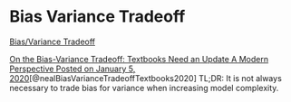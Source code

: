 # Bias Variance Tradeoff  {.unnumbered}

[Bias/Variance Tradeoff](https://book.thedatascienceinterviewproject.com/algorithms/bias-variance-tradeoff)

[On the Bias-Variance Tradeoff: Textbooks Need an Update A Modern Perspective Posted on January 5, 2020](https://www.bradyneal.com/bias-variance-tradeoff-textbooks-update)[@nealBiasVarianceTradeoffTextbooks2020]
TL;DR: It is not always necessary to trade bias for variance when increasing model complexity.

